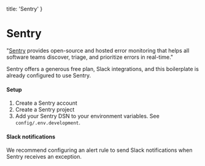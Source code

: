   title: 'Sentry'
}

# Sentry

"[Sentry](https://sentry.io/) provides open-source and hosted error monitoring that helps all software teams discover, triage, and prioritize errors in real-time."

Sentry offers a generous free plan, Slack integrations, and this boilerplate is already configured to use Sentry.

#### Setup

1. Create a Sentry account
1. Create a Sentry project
1. Add your Sentry DSN to your environment variables. See `config/.env.development`.

#### Slack notifications

We recommend configuring an alert rule to send Slack notifications when Sentry receives an exception.
